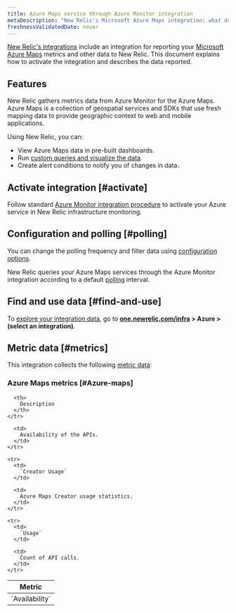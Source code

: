```yaml
---
title: Azure Maps service through Azure Monitor integration
metaDescription: "New Relic's Microsoft Azure Maps integration: what data it reports and how to enable it."
freshnessValidatedDate: never
---
```


[New Relic's integrations](/docs/infrastructure/integrations-getting-started/getting-started/introduction-infrastructure-integrations) include an integration for reporting your [Microsoft Azure Maps](https://azure.microsoft.com/en-in/products/azure-maps/) metrics and other data to New Relic. This document explains how to activate the integration and describes the data reported.

## Features

New Relic gathers metrics data from Azure Monitor for the Azure Maps. Azure Maps is a collection of geospatial services and SDKs that use fresh mapping data to provide geographic context to web and mobile applications.

Using New Relic, you can:

* View Azure Maps data in pre-built dashboards.
* Run [custom queries and visualize the data](/docs/infrastructure/integrations-getting-started/getting-started/use-integration-data-new-relic-insights).
* Create alert conditions to notify you of changes in data.

## Activate integration [#activate]

Follow standard [Azure Monitor integration procedure](/docs/infrastructure/microsoft-azure-integrations/azure-integrations-list/azure-monitor) to activate your Azure service in New Relic infrastructure monitoring.

## Configuration and polling [#polling]

You can change the polling frequency and filter data using [configuration options](/docs/infrastructure/microsoft-azure-integrations/azure-integrations-list/azure-monitor/#settings).

New Relic queries your Azure Maps services through the Azure Monitor integration according to a default [polling](/docs/infrastructure/microsoft-azure-integrations/azure-integrations-list/azure-monitor/#settings) interval.

## Find and use data [#find-and-use]

To [explore your integration data](/docs/infrastructure/integrations/find-use-infrastructure-integration-data), go to <DNT>**[one.newrelic.com/infra](https://one.newrelic.com/infra) > Azure > (select an integration)**</DNT>.

## Metric data [#metrics]

This integration collects the following [metric data](/docs/infrastructure/integrations-getting-started/getting-started/understand-integration-data-data-types#metric):

### Azure Maps metrics [#Azure-maps]

<table>
  <thead>
    <tr>
      <th style={{ width: "300px" }}>
        Metric
      </th>

      <th>
        Description
      </th>
    </tr>
  </thead>

  <tbody>
    <tr>
      <td>
        `Availability`
      </td>

      <td>
        Availability of the APIs.
      </td>
    </tr>

    <tr>
      <td>
        `Creator Usage`
      </td>

      <td>
        Azure Maps Creator usage statistics.
      </td>
    </tr>

    <tr>
      <td>
        `Usage`
      </td>

      <td>
        Count of API calls.
      </td>
    </tr>
  </tbody>
</table>
